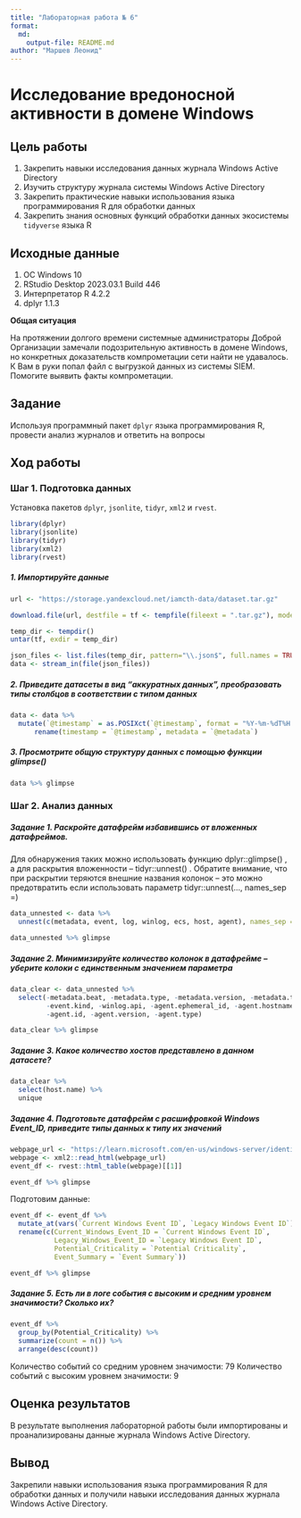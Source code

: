 ```yaml
---
title: "Лабораторная работа № 6"
format: 
  md:
    output-file: README.md
author: "Маршев Леонид"
---
```


# Исследование вредоносной активности в домене Windows

## Цель работы

1.  Закрепить навыки исследования данных журнала Windows Active Directory
2.  Изучить структуру журнала системы Windows Active Directory
3.  Закрепить практические навыки использования языка программирования R для обработки данных
4.  Закрепить знания основных функций обработки данных экосистемы `tidyverse` языка R

## Исходные данные

1.  ОС Windows 10
2.  RStudio Desktop 2023.03.1 Build 446
3.  Интерпретатор R 4.2.2
4.  dplyr 1.1.3

**Общая ситуация**

На протяжении долгого времени системные администраторы Доброй Организации замечали подозрительную активность в домене Windows, но конкретных доказательств компрометации сети найти не удавалось. К Вам в руки попал файл с выгрузкой данных из системы SIEM. Помогите выявить факты компрометации.

## Задание

Используя программный пакет `dplyr` языка программирования R, провести анализ журналов и ответить на вопросы

## Ход работы

### Шаг 1. Подготовка данных

Установка пакетов `dplyr`, `jsonlite`, `tidyr`, `xml2` и `rvest`.

```r
library(dplyr)
library(jsonlite)
library(tidyr)
library(xml2)
library(rvest)
```

##### 1. Импортируйте данные

```r
url <- "https://storage.yandexcloud.net/iamcth-data/dataset.tar.gz"

download.file(url, destfile = tf <- tempfile(fileext = ".tar.gz"), mode = "wb")

temp_dir <- tempdir()
untar(tf, exdir = temp_dir)

json_files <- list.files(temp_dir, pattern="\\.json$", full.names = TRUE, recursive = TRUE)
data <- stream_in(file(json_files))
```


##### 2. Приведите датасеты в вид "аккуратных данных", преобразовать типы столбцов в соответствии с типом данных

```r
data <- data %>%
  mutate(`@timestamp` = as.POSIXct(`@timestamp`, format = "%Y-%m-%dT%H:%M:%OSZ", tz = "UTC")) %>%
      rename(timestamp = `@timestamp`, metadata = `@metadata`)
```

##### 3. Просмотрите общую структуру данных с помощью функции glimpse()

```r
data %>% glimpse
```

### Шаг 2. Анализ данных

##### Задание 1. Раскройте датафрейм избавившись от вложенных датафреймов.

Для обнаружения таких можно использовать функцию dplyr::glimpse() , а для раскрытия вложенности -- tidyr::unnest() . Обратите внимание, что при раскрытии теряются внешние названия колонок -- это можно предотвратить если использовать параметр tidyr::unnest(..., names_sep =)

```r
data_unnested <- data %>%
  unnest(c(metadata, event, log, winlog, ecs, host, agent), names_sep = ".")

data_unnested %>% glimpse
```

##### Задание 2. Минимизируйте количество колонок в датафрейме -- уберите колоки с единственным значением параметра

```r
data_clear <- data_unnested %>%
  select(-metadata.beat, -metadata.type, -metadata.version, -metadata.topic, 
         -event.kind, -winlog.api, -agent.ephemeral_id, -agent.hostname, 
         -agent.id, -agent.version, -agent.type)

data_clear %>% glimpse
```

##### Задание 3. Какое количество хостов представлено в данном датасете?

```r
data_clear %>%
  select(host.name) %>%
  unique
```

##### Задание 4. Подготовьте датафрейм с расшифровкой Windows Event_ID, приведите типы данных к типу их значений

```r
webpage_url <- "https://learn.microsoft.com/en-us/windows-server/identity/ad-ds/plan/appendix-l--events-to-monitor"
webpage <- xml2::read_html(webpage_url)
event_df <- rvest::html_table(webpage)[[1]]

event_df %>% glimpse
```

Подготовим данные:

```r
event_df <- event_df %>%
  mutate_at(vars(`Current Windows Event ID`, `Legacy Windows Event ID`), as.integer) %>%
  rename(c(Current_Windows_Event_ID = `Current Windows Event ID`, 
           Legacy_Windows_Event_ID = `Legacy Windows Event ID`, 
           Potential_Criticality = `Potential Criticality`, 
           Event_Summary = `Event Summary`))

event_df %>% glimpse
```

##### Задание 5. Есть ли в логе события с высоким и средним уровнем значимости? Сколько их?

```r
event_df %>% 
  group_by(Potential_Criticality) %>%
  summarize(count = n()) %>%
  arrange(desc(count))
```

Количество событий со средним уровнем значимости: 79 
Количество событий с высоким уровнем значимости: 9

## Оценка результатов

В результате выполнения лабораторной работы были импортированы и проанализированы данные журнала Windows Active Directory.

## Вывод

Закрепили навыки использования языка программирования R для обработки данных и получили навыки исследования данных журнала Windows Active Directory.